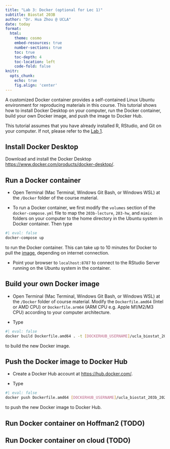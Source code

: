 ```yaml
---
title: "Lab 3: Docker (optional for Lec 1)"
subtitle: Biostat 203B
author: "Dr. Hua Zhou @ UCLA"
date: today
format:
  html:
    theme: cosmo
    embed-resources: true
    number-sections: true
    toc: true
    toc-depth: 4
    toc-location: left
    code-fold: false
knitr:
  opts_chunk: 
    echo: true
    fig.align: 'center'
---
```


A customized Docker container provides a self-contained Linux Ubuntu environment for reproducing materials in this course. This tutorial shows how to install Docker Desktop on your computer, run the Docker container, build your own Docker image, and push the image to Docker Hub.

This tutorial assumes that you have already installed R, RStudio, and Git on your computer. If not, please refer to the [Lab 1](https://ucla-biostat-203b.github.io/2024winter/labs/lab01/lab01.html).

## Install Docker Desktop

Download and install the Docker Desktop <https://www.docker.com/products/docker-desktop/>.  

## Run a Docker container 

- Open Terminal (Mac Terminal, Windows Git Bash, or Windows WSL) at the `/Docker` folder of the course material.

- To run a Docker container, we first modify the `volumes` section of the `docker-compose.yml` file to map the `203b-lecture`, `203-hw`, and `mimic` folders on your computer to the home directory in the Ubuntu system in Docker container. Then type
```bash
#| eval: false
docker-compose up
```
to run the Docker container. This can take up to 10 minutes for Docker to pull the [image](https://hub.docker.com/repository/docker/huazhou/ucla-biostat-203b-2024w/general), depending on internet connection. 

- Point your browser to `localhost:8787` to connect to the RStudio Server running on the Ubuntu system in the container.

## Build your own Docker image

- Open Terminal (Mac Terminal, Windows Git Bash, or Windows WSL) at the `/Docker` folder of course material. Modify the `Dockerfile.amd64` (Intel or AMD CPU) or `Dockerfile.arm64` (ARM CPU e.g. Apple M1/M2/M3 CPU) according to your computer architecture. 

- Type
```bash
#| eval: false
docker build Dockerfile.amd64 . -t [DOCKERHUB_USERNAME]/ucla_biostat_203b_2024w
```
to build the new Docker image. 

## Push the Docker image to Docker Hub

- Create a Docker Hub account at <https://hub.docker.com/>.

- Type
```bash
#| eval: false
docker push Dockerfile.amd64 [DOCKERHUB_USERNAME]/ucla_biostat_203b_2024w
```
to push the new Docker image to Docker Hub.

## Run Docker container on Hoffman2 (TODO)

## Run Docker container on cloud (TODO)

